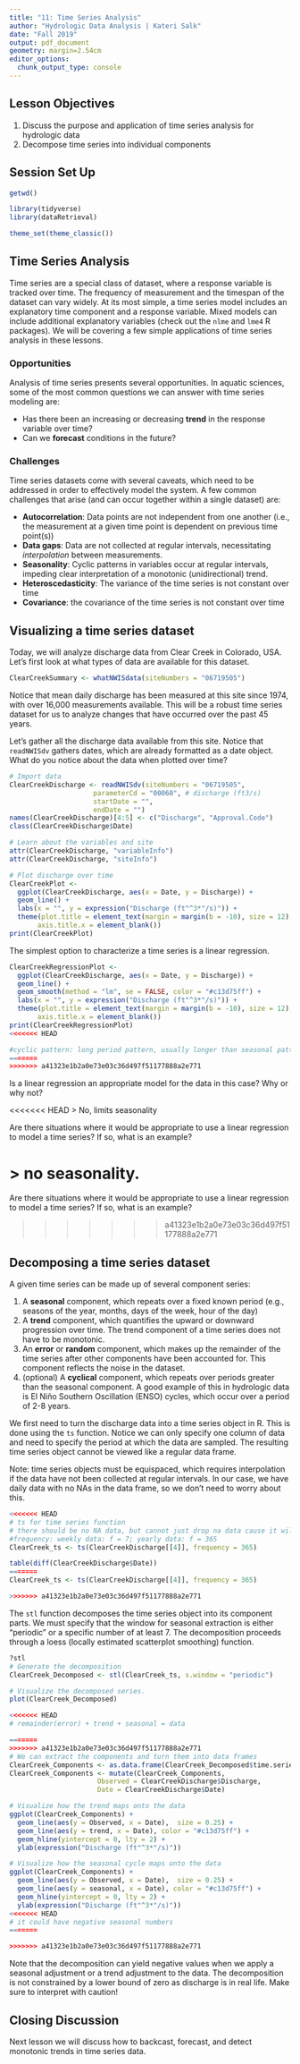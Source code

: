 ```yaml
---
title: "11: Time Series Analysis"
author: "Hydrologic Data Analysis | Kateri Salk"
date: "Fall 2019"
output: pdf_document
geometry: margin=2.54cm
editor_options: 
  chunk_output_type: console
---
```


## Lesson Objectives
1. Discuss the purpose and application of time series analysis for hydrologic data
2. Decompose time series into individual components

## Session Set Up

```r
getwd()

library(tidyverse)
library(dataRetrieval)

theme_set(theme_classic())
```

## Time Series Analysis

Time series are a special class of dataset, where a response variable is tracked over time. The frequency of measurement and the timespan of the dataset can vary widely. At its most simple, a time series model includes an explanatory time component and a response variable. Mixed models can include additional explanatory variables (check out the `nlme` and `lme4` R packages). We will be covering a few simple applications of time series analysis in these lessons.

### Opportunities

Analysis of time series presents several opportunities. In aquatic sciences, some of the most common questions we can answer with time series modeling are:

* Has there been an increasing or decreasing **trend** in the response variable over time?
* Can we **forecast** conditions in the future?

### Challenges

Time series datasets come with several caveats, which need to be addressed in order to effectively model the system. A few common challenges that arise (and can occur together within a single dataset) are: 

* **Autocorrelation**: Data points are not independent from one another (i.e., the measurement at a given time point is dependent on previous time point(s))
* **Data gaps**: Data are not collected at regular intervals, necessitating *interpolation* between measurements.
* **Seasonality**: Cyclic patterns in variables occur at regular intervals, impeding clear interpretation of a monotonic (unidirectional) trend.
* **Heteroscedasticity**: The variance of the time series is not constant over time
* **Covariance**: the covariance of the time series is not constant over time


## Visualizing a time series dataset

Today, we will analyze discharge data from Clear Creek in Colorado, USA. Let's first look at what types of data are available for this dataset. 
```r
ClearCreekSummary <- whatNWISdata(siteNumbers = "06719505")
```
Notice that mean daily discharge has been measured at this site since 1974, with over 16,000 measurements available. This will be a robust time series dataset for us to analyze changes that have occurred over the past 45 years. 

Let's gather all the discharge data available from this site. Notice that `readNWISdv` gathers dates, which are already formatted as a date object. What do you notice about the data when plotted over time?

```r
# Import data
ClearCreekDischarge <- readNWISdv(siteNumbers = "06719505",
                     parameterCd = "00060", # discharge (ft3/s)
                     startDate = "",
                     endDate = "")
names(ClearCreekDischarge)[4:5] <- c("Discharge", "Approval.Code")
class(ClearCreekDischarge$Date)

# Learn about the variables and site
attr(ClearCreekDischarge, "variableInfo")
attr(ClearCreekDischarge, "siteInfo")

# Plot discharge over time
ClearCreekPlot <- 
  ggplot(ClearCreekDischarge, aes(x = Date, y = Discharge)) +
  geom_line() +
  labs(x = "", y = expression("Discharge (ft"^3*"/s)")) + 
  theme(plot.title = element_text(margin = margin(b = -10), size = 12), 
       axis.title.x = element_blank())
print(ClearCreekPlot)

```

The simplest option to characterize a time series is a linear regression. 
```r
ClearCreekRegressionPlot <- 
  ggplot(ClearCreekDischarge, aes(x = Date, y = Discharge)) +
  geom_line() +
  geom_smooth(method = "lm", se = FALSE, color = "#c13d75ff") +
  labs(x = "", y = expression("Discharge (ft"^3*"/s)")) + 
  theme(plot.title = element_text(margin = margin(b = -10), size = 12), 
       axis.title.x = element_blank())
print(ClearCreekRegressionPlot)
<<<<<<< HEAD

#cyclic pattern: long period pattern, usually longer than seasonal pattern
=======
>>>>>>> a41323e1b2a0e73e03c36d497f51177888a2e771
```

Is a linear regression an appropriate model for the data in this case? Why or why not?

<<<<<<< HEAD
> No, limits seasonality

Are there situations where it would be appropriate to use a linear regression to model a time series? If so, what is an example?

> no seasonality. 
=======
> 

Are there situations where it would be appropriate to use a linear regression to model a time series? If so, what is an example?

>
>>>>>>> a41323e1b2a0e73e03c36d497f51177888a2e771


## Decomposing a time series dataset

A given time series can be made up of several component series: 

1. A **seasonal** component, which repeats over a fixed known period (e.g., seasons of the year, months, days of the week, hour of the day)
2. A **trend** component, which quantifies the upward or downward progression over time. The trend component of a time series does not have to be monotonic.
3. An **error** or **random** component, which makes up the remainder of the time series after other components have been accounted for. This component reflects the noise in the dataset. 
4. (optional) A **cyclical** component, which repeats over periods greater than the seasonal component. A good example of this in hydrologic data is El Niño Southern Oscillation (ENSO) cycles, which occur over a period of 2-8 years.

We first need to turn the discharge data into a time series object in R. This is done using the `ts` function. Notice we can only specify one column of data and need to specify the period at which the data are sampled. The resulting time series object cannot be viewed like a regular data frame.

Note: time series objects must be equispaced, which requires interpolation if the data have not been collected at regular intervals. In our case, we have daily data with no NAs in the data frame, so we don't need to worry about this.
```r
<<<<<<< HEAD
# ts for time series function
# there should be no NA data, but cannot just drop na data cause it will influence missing message,
#frequency: weekly data: f = 7; yearly data: f = 365
ClearCreek_ts <- ts(ClearCreekDischarge[[4]], frequency = 365)

table(diff(ClearCreekDischarge$Date))
=======
ClearCreek_ts <- ts(ClearCreekDischarge[[4]], frequency = 365)

>>>>>>> a41323e1b2a0e73e03c36d497f51177888a2e771
```

The `stl` function decomposes the time series object into its component parts. We must specify that the window for seasonal extraction is either "periodic" or a specific number of at least 7. The decomposition proceeds through a loess (locally estimated scatterplot smoothing) function.

```r
?stl
# Generate the decomposition
ClearCreek_Decomposed <- stl(ClearCreek_ts, s.window = "periodic")

# Visualize the decomposed series. 
plot(ClearCreek_Decomposed)

<<<<<<< HEAD
# remainder(error) + trend + seasonal = data

=======
>>>>>>> a41323e1b2a0e73e03c36d497f51177888a2e771
# We can extract the components and turn them into data frames
ClearCreek_Components <- as.data.frame(ClearCreek_Decomposed$time.series[,1:3])
ClearCreek_Components <- mutate(ClearCreek_Components,
                      Observed = ClearCreekDischarge$Discharge,     
                      Date = ClearCreekDischarge$Date)

# Visualize how the trend maps onto the data
ggplot(ClearCreek_Components) +
  geom_line(aes(y = Observed, x = Date),  size = 0.25) +
  geom_line(aes(y = trend, x = Date), color = "#c13d75ff") +
  geom_hline(yintercept = 0, lty = 2) +
  ylab(expression("Discharge (ft"^3*"/s)"))

# Visualize how the seasonal cycle maps onto the data
ggplot(ClearCreek_Components) +
  geom_line(aes(y = Observed, x = Date),  size = 0.25) +
  geom_line(aes(y = seasonal, x = Date), color = "#c13d75ff") +
  geom_hline(yintercept = 0, lty = 2) +
  ylab(expression("Discharge (ft"^3*"/s)"))
<<<<<<< HEAD
# it could have negative seasonal numbers
=======

>>>>>>> a41323e1b2a0e73e03c36d497f51177888a2e771
```

Note that the decomposition can yield negative values when we apply a seasonal adjustment or a trend adjustment to the data. The decomposition is not constrained by a lower bound of zero as discharge is in real life. Make sure to interpret with caution!

## Closing Discussion
Next lesson we will discuss how to backcast, forecast, and detect monotonic trends in time series data.

